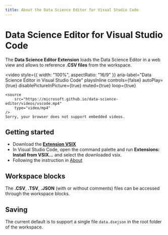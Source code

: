 ```yaml
---
title: About the Data Science Editor for Visual Studio Code
---
```


# Data Science Editor for Visual Studio Code

The **Data Science Editor Extension** loads the Data Science Editor in a web view and allows to reference **.CSV files** from the workspace.

<video
    style={{ width: "100%", aspectRatio: "16/9" }}
    aria-label="Data Science Editor in Visual Studio Code"
    playsInline
    controls={false}
    autoPlay={true}
    disablePictureInPicture={true}
    muted={true}
    loop={true}
>
    <source
        src="https://microsoft.github.io/data-science-editor/videos/vscode.mp4"
        type="video/mp4"
    />
    Sorry, your browser does not support embedded videos.
</video>

## Getting started

-   Download the **[Extension VSIX](https://microsoft.github.io/data-science-editor/vscode/data-science-editor.vsix)**
-   In Visual Studio Code, open the command palette and run **Extensions: Install from VSIX...** and select the downloaded vsix.
-   Following the instruction in [About](./about)

## Workspace blocks

The **.CSV**, **.TSV**, **.JSON** (with or without comments) files can be accessed through the workspace blocks.

## Saving

The current default is to support a single file `data.dsejson` in the root folder of the workspace.
